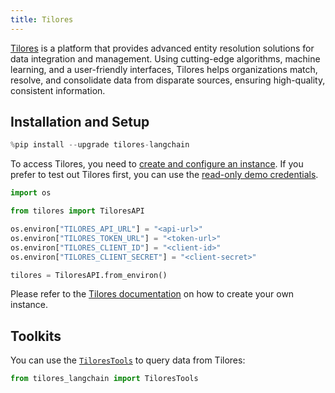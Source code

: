 ```yaml
---
title: Tilores
---
```


[Tilores](https://tilores.io) is a platform that provides advanced entity resolution solutions for data integration and management. Using cutting-edge algorithms, machine learning, and a user-friendly interfaces, Tilores helps organizations match, resolve, and consolidate data from disparate sources, ensuring high-quality, consistent information.

## Installation and Setup


```python
%pip install --upgrade tilores-langchain
```

To access Tilores, you need to [create and configure an instance](https://app.tilores.io). If you prefer to test out Tilores first, you can use the [read-only demo credentials](https://github.com/tilotech/identity-rag-customer-insights-chatbot?tab=readme-ov-file#1-configure-customer-data-access).


```python
import os

from tilores import TiloresAPI

os.environ["TILORES_API_URL"] = "<api-url>"
os.environ["TILORES_TOKEN_URL"] = "<token-url>"
os.environ["TILORES_CLIENT_ID"] = "<client-id>"
os.environ["TILORES_CLIENT_SECRET"] = "<client-secret>"

tilores = TiloresAPI.from_environ()
```

Please refer to the [Tilores documentation](https://docs.tilotech.io/tilores/publicsaaswalkthrough/) on how to create your own instance.

## Toolkits

You can use the [`TiloresTools`](/oss/javascript/integrations/tools/tilores) to query data from Tilores:


```python
from tilores_langchain import TiloresTools
```
